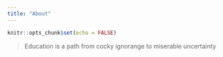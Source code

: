 ```yaml
---
title: "About"
---
```


```r
knitr::opts_chunk$set(echo = FALSE)
```

> Education is a path from cocky ignorange to miserable uncertainty